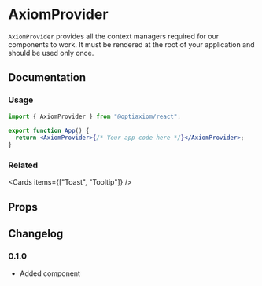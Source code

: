 
# AxiomProvider

`AxiomProvider` provides all the context managers required for our components to work. It must be rendered at the root of your application and should be used only once.

## Documentation

### Usage

```jsx
import { AxiomProvider } from "@optiaxiom/react";

export function App() {
  return <AxiomProvider>{/* Your app code here */}</AxiomProvider>;
}
```

### Related

<Cards items={["Toast", "Tooltip"]} />

## Props

<PropsTable component={AxiomProvider} />

## Changelog

### 0.1.0

- Added component
